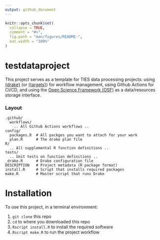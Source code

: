 ```yaml
---
output: github_document
---
```


<!-- README.md is generated from README.Rmd. Please edit that file -->

```r
knitr::opts_chunk$set(
  collapse = TRUE,
  comment = "#>",
  fig.path = "man/figures/README-",
  out.width = "100%"
)
```

# testdataproject

This project serves as a template for TIES data processing projects: using [{drake}](https://github.com/ropensci/drake) (or [{targets}](https://github.com/ropensci/targets)) for workflow management, using Github Actions for CI/CD, and using the [Open Science Framework (OSF)](https://osf.io) as a data/resources storage interface.

### Layout

```
.github/
  workflows/
    .. All Github Actions workflows ..
config/
  packages.R  # All packges you want to attach for your work
  plan.R      # The drake plan file
R/
  .. All supplemental R function definitions ..
tests/
  .. Unit tests on function definitions ..
_drake.R      # Drake configuration file
DESCRIPTION   # Project metadata (R package format)
install.R     # Script that installs required packages
make.R        # Master script that runs Drake
```

# Installation

To use this project, in a terminal environment:

1. `git clone` this repo
1. `cd` to where you downloaded this repo
1. `Rscript install.R` to install the required software
1. `Rscript make.R` to run the project workflow